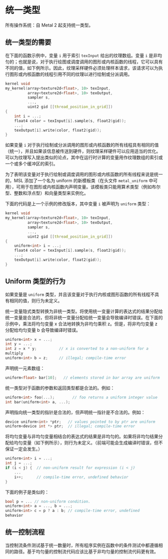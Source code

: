 # 统一类型

<ToBePolishedAfterTranslation />

<OrigninalPDF title="2.14 Uniform Type" />

所有操作系统：自 Metal 2 起支持统一类型。

## 统一类型的需要

在下面的函数示例中，变量 `i` 用于索引 `texInput` 给出的纹理数组。变量 `i` 是非均匀的；也就是说，对于执行绘图或调度调用的图形或内核函数的线程，它可以具有不同的值，如下例所示。因此，纹理采样硬件必须处理样本请求，该请求可以为执行图形或内核函数的线程引用不同的纹理以进行绘制或分派调用。

```cpp
kernel void
my_kernel(array<texture2d<float>, 10> texInput,
          array<texture2d<float>, 10> texOutput,
          sampler s,
          ...,
          uint2 gid [[thread_position_in_grid]])
{
    int i = ...;
    float4 color = texInput[i].sample(s, float2(gid));
    ...;
    texOutput[i].write(color, float2(gid));
}
```

如果变量 `i` 对于执行绘制或分派调用的图形或内核函数的所有线程具有相同的值（统一），并且如果该信息被传送到硬件，则纹理采样硬件可以应用适当的优化。可以为纹理写入提出类似的论点，其中在运行时计算的变量用作纹理数组的索引或一个或多个缓冲区的索引。

为了表明该变量对于执行绘制或调度调用的图形或内核函数的所有线程来说是统一的，MSL 添加了一个名为 uniform 的新模板类（在头文件 `metal_uniform` 中可用），可用于在图形或内核函数内声明变量。该模板类只能用算术类型（例如布尔型、整数和浮点型）和向量类型来实例化。

下面的代码是上一个示例的修改版本，其中变量 `i` 被声明为 `uniform` 类型：

```cpp
kernel void
my_kernel(array<texture2d<float>, 10> texInput,
          array<texture2d<float>, 10> texOutput,
          sampler s,
          ...,
          uint2 gid [[thread_position_in_grid]])
{
    uniform<int> i = ...;
    float4 color = texInput[i].sample(s, float2(gid));
    ...;
    texOutput[i].write(color, float2(gid));
}
```

## Uniform 类型的行为

如果变量是 `uniform` 类型，并且该变量对于执行内核或图形函数的所有线程不具有相同的值，则行为未定义。

统一变量隐式类型转换为非统一类型。将使用统一变量计算的表达式的结果分配给统一变量是合法的，但将非统一变量分配给统一变量会导致编译时错误。在下面的示例中，乘法将均匀变量 x 合法地转换为非均匀乘积 z。但是，将非均匀变量 z 分配给均匀变量 b 会导致编译时错误。

```cpp
uniform<int> x = ...;
int y = ...;
int z = x * y;          // x is converted to a non-uniform for a
multiply
uniform<int> b = z;     // illegal; compile-time error
```

声明统一元素数组：

```cpp
uniform<float> bar[10];   // elements stored in bar array are uniform
```

统一类型对于函数的参数和返回类型都是合法的。例如：

```cpp
uniform<int> foo(...);        // foo returns a uniform integer value
int bar(uniform<int> a, ...);
```

声明指向统一类型的指针是合法的，但声明统一指针是不合法的。例如：

```cpp
device uniform<int> *ptr;   // values pointed to by ptr are uniform
uniform<device int *> ptr;  // illegal; compile-time error
```

将均匀变量与非均匀变量相结合的表达式的结果是非均匀的。如果将非均匀结果分配给均匀变量（如下例所示），则行为未定义。（前端可能会生成编译时错误，但不保证一定会发生。）

```cpp
uniform<int> i = ...;
int j = ...;
if (i < j) {  // non-uniform result for expression (i < j)
    ...
    i++;      // compile-time error, undefined behavior
}
```

下面的例子是类似的：

```cpp
bool p = ... // non-uniform condition.
uniform<int> a = ..., b = ...;
uniform<int> c = p ? a : b; // compile-time error, undefined
behavior
```

## 统一控制流程

当控制流条件测试基于统一数量时，所有程序实例在函数中的条件测试中都遵循相同的路径。基于均匀量的控制流代码应该比基于非均匀量的控制流代码更有效。
